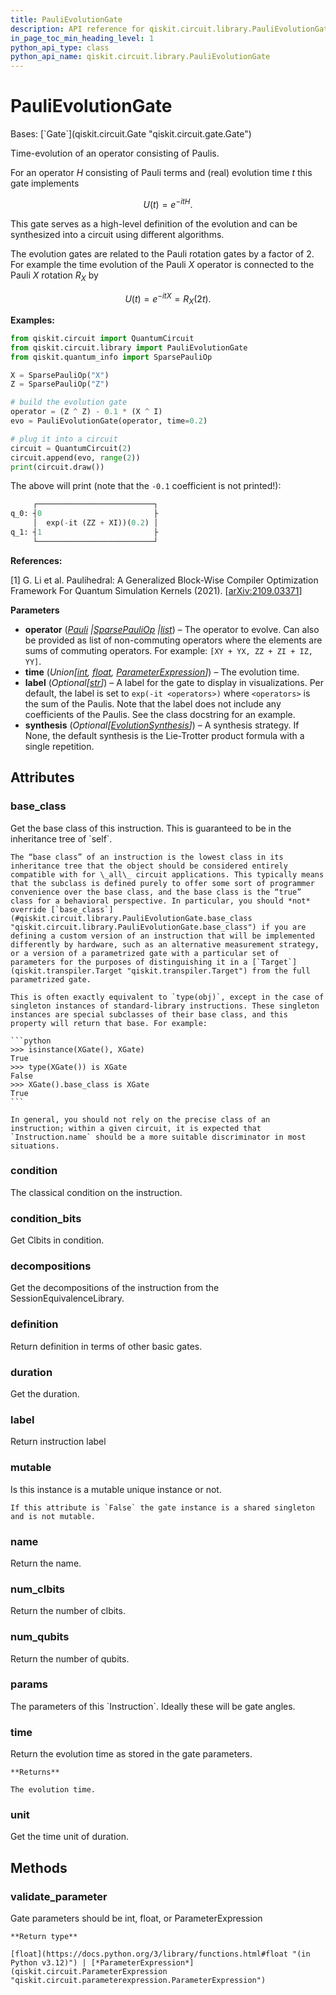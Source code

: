 ```yaml
---
title: PauliEvolutionGate
description: API reference for qiskit.circuit.library.PauliEvolutionGate
in_page_toc_min_heading_level: 1
python_api_type: class
python_api_name: qiskit.circuit.library.PauliEvolutionGate
---
```


# PauliEvolutionGate

<Class id="qiskit.circuit.library.PauliEvolutionGate" isDedicatedPage={true} github="https://github.com/Qiskit/qiskit/tree/stable/1.2/qiskit/circuit/library/pauli_evolution.py#L28-L153" signature="qiskit.circuit.library.PauliEvolutionGate(operator, time=1.0, label=None, synthesis=None)" modifiers="class">
  Bases: [`Gate`](qiskit.circuit.Gate "qiskit.circuit.gate.Gate")

  Time-evolution of an operator consisting of Paulis.

  For an operator $H$ consisting of Pauli terms and (real) evolution time $t$ this gate implements

$$
U(t) = e^{-itH}.
$$

  This gate serves as a high-level definition of the evolution and can be synthesized into a circuit using different algorithms.

  The evolution gates are related to the Pauli rotation gates by a factor of 2. For example the time evolution of the Pauli $X$ operator is connected to the Pauli $X$ rotation $R_X$ by

$$
U(t) = e^{-itX} = R_X(2t).
$$

  **Examples:**

  ```python
  from qiskit.circuit import QuantumCircuit
  from qiskit.circuit.library import PauliEvolutionGate
  from qiskit.quantum_info import SparsePauliOp

  X = SparsePauliOp("X")
  Z = SparsePauliOp("Z")

  # build the evolution gate
  operator = (Z ^ Z) - 0.1 * (X ^ I)
  evo = PauliEvolutionGate(operator, time=0.2)

  # plug it into a circuit
  circuit = QuantumCircuit(2)
  circuit.append(evo, range(2))
  print(circuit.draw())
  ```

  The above will print (note that the `-0.1` coefficient is not printed!):

  ```python
       ┌──────────────────────────┐
  q_0: ┤0                         ├
       │  exp(-it (ZZ + XI))(0.2) │
  q_1: ┤1                         ├
       └──────────────────────────┘
  ```

  **References:**

  \[1] G. Li et al. Paulihedral: A Generalized Block-Wise Compiler Optimization Framework For Quantum Simulation Kernels (2021). \[[arXiv:2109.03371](https://arxiv.org/abs/2109.03371)]

  **Parameters**

  *   **operator** ([*Pauli*](qiskit.quantum_info.Pauli "qiskit.quantum_info.Pauli")  *|*[*SparsePauliOp*](qiskit.quantum_info.SparsePauliOp "qiskit.quantum_info.SparsePauliOp")  *|*[*list*](https://docs.python.org/3/library/stdtypes.html#list "(in Python v3.12)")) – The operator to evolve. Can also be provided as list of non-commuting operators where the elements are sums of commuting operators. For example: `[XY + YX, ZZ + ZI + IZ, YY]`.
  *   **time** (*Union\[*[*int*](https://docs.python.org/3/library/functions.html#int "(in Python v3.12)")*,* [*float*](https://docs.python.org/3/library/functions.html#float "(in Python v3.12)")*,* [*ParameterExpression*](qiskit.circuit.ParameterExpression "qiskit.circuit.ParameterExpression")*]*) – The evolution time.
  *   **label** (*Optional\[*[*str*](https://docs.python.org/3/library/stdtypes.html#str "(in Python v3.12)")*]*) – A label for the gate to display in visualizations. Per default, the label is set to `exp(-it <operators>)` where `<operators>` is the sum of the Paulis. Note that the label does not include any coefficients of the Paulis. See the class docstring for an example.
  *   **synthesis** (*Optional\[*[*EvolutionSynthesis*](qiskit.synthesis.EvolutionSynthesis "qiskit.synthesis.EvolutionSynthesis")*]*) – A synthesis strategy. If None, the default synthesis is the Lie-Trotter product formula with a single repetition.

  ## Attributes

  ### base\_class

  <Attribute id="qiskit.circuit.library.PauliEvolutionGate.base_class">
    Get the base class of this instruction. This is guaranteed to be in the inheritance tree of `self`.

    The “base class” of an instruction is the lowest class in its inheritance tree that the object should be considered entirely compatible with for \_all\_ circuit applications. This typically means that the subclass is defined purely to offer some sort of programmer convenience over the base class, and the base class is the “true” class for a behavioral perspective. In particular, you should *not* override [`base_class`](#qiskit.circuit.library.PauliEvolutionGate.base_class "qiskit.circuit.library.PauliEvolutionGate.base_class") if you are defining a custom version of an instruction that will be implemented differently by hardware, such as an alternative measurement strategy, or a version of a parametrized gate with a particular set of parameters for the purposes of distinguishing it in a [`Target`](qiskit.transpiler.Target "qiskit.transpiler.Target") from the full parametrized gate.

    This is often exactly equivalent to `type(obj)`, except in the case of singleton instances of standard-library instructions. These singleton instances are special subclasses of their base class, and this property will return that base. For example:

    ```python
    >>> isinstance(XGate(), XGate)
    True
    >>> type(XGate()) is XGate
    False
    >>> XGate().base_class is XGate
    True
    ```

    In general, you should not rely on the precise class of an instruction; within a given circuit, it is expected that `Instruction.name` should be a more suitable discriminator in most situations.
  </Attribute>

  ### condition

  <Attribute id="qiskit.circuit.library.PauliEvolutionGate.condition">
    The classical condition on the instruction.
  </Attribute>

  ### condition\_bits

  <Attribute id="qiskit.circuit.library.PauliEvolutionGate.condition_bits">
    Get Clbits in condition.
  </Attribute>

  ### decompositions

  <Attribute id="qiskit.circuit.library.PauliEvolutionGate.decompositions">
    Get the decompositions of the instruction from the SessionEquivalenceLibrary.
  </Attribute>

  ### definition

  <Attribute id="qiskit.circuit.library.PauliEvolutionGate.definition">
    Return definition in terms of other basic gates.
  </Attribute>

  ### duration

  <Attribute id="qiskit.circuit.library.PauliEvolutionGate.duration">
    Get the duration.
  </Attribute>

  ### label

  <Attribute id="qiskit.circuit.library.PauliEvolutionGate.label">
    Return instruction label
  </Attribute>

  ### mutable

  <Attribute id="qiskit.circuit.library.PauliEvolutionGate.mutable">
    Is this instance is a mutable unique instance or not.

    If this attribute is `False` the gate instance is a shared singleton and is not mutable.
  </Attribute>

  ### name

  <Attribute id="qiskit.circuit.library.PauliEvolutionGate.name">
    Return the name.
  </Attribute>

  ### num\_clbits

  <Attribute id="qiskit.circuit.library.PauliEvolutionGate.num_clbits">
    Return the number of clbits.
  </Attribute>

  ### num\_qubits

  <Attribute id="qiskit.circuit.library.PauliEvolutionGate.num_qubits">
    Return the number of qubits.
  </Attribute>

  ### params

  <Attribute id="qiskit.circuit.library.PauliEvolutionGate.params">
    The parameters of this `Instruction`. Ideally these will be gate angles.
  </Attribute>

  ### time

  <Attribute id="qiskit.circuit.library.PauliEvolutionGate.time">
    Return the evolution time as stored in the gate parameters.

    **Returns**

    The evolution time.
  </Attribute>

  ### unit

  <Attribute id="qiskit.circuit.library.PauliEvolutionGate.unit">
    Get the time unit of duration.
  </Attribute>

  ## Methods

  ### validate\_parameter

  <Function id="qiskit.circuit.library.PauliEvolutionGate.validate_parameter" github="https://github.com/Qiskit/qiskit/tree/stable/1.2/qiskit/circuit/library/pauli_evolution.py#L146-L153" signature="validate_parameter(parameter)">
    Gate parameters should be int, float, or ParameterExpression

    **Return type**

    [float](https://docs.python.org/3/library/functions.html#float "(in Python v3.12)") | [*ParameterExpression*](qiskit.circuit.ParameterExpression "qiskit.circuit.parameterexpression.ParameterExpression")
  </Function>
</Class>

